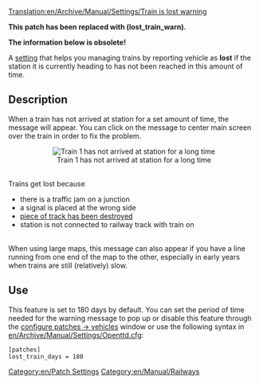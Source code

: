 [[Translation:en/Archive/Manual/Settings/Train is lost warning]]
{{en/Outdated|Replacing with new patch info}}


'''This patch has been replaced with (lost_train_warn).'''

'''The information below is obsolete!'''


A [[en/Archive/Manual/Settings/Advanced Settings|setting]] that helps you managing trains by reporting vehicle as '''lost''' if the station it is currently heading to has not been reached in this amount of time.

== Description ==

When a train has not arrived at station for a set amount of time, the message will appear.
You can click on the message to center main screen over the train in order to fix the problem.
<center>[[File:en/Archive/Manual/Settings/Losttrain.png|center|frame|Train 1 has not arrived at station for a long time]]</center>
<br>
Trains get lost because
<ul>
<li>there is a traffic jam on a junction</li>
<li>a signal is placed at the wrong side</li>
<li>[[en/Manual/Disasters|piece of track has been destroyed]]</li>
<li>station is not connected to railway track with train on</li>
</ul>
<br>
When using large maps, this message can also appear if you have a line running from one end of the map to the other, especially in early years when trains are still (relatively) slow.
<br>

== Use ==
This feature is set to 180 days by default. You can set the period of time needed for the warning message to pop up or disable this feature through the [[en/Archive/Manual/Settings/Configuring patches/Vehicles|configure patches -> vehicles]] window or use the following syntax in [[en/Archive/Manual/Settings/Openttd.cfg]]:

<pre>
[patches]
lost_train_days = 180
</pre>

[[Category:en/Patch Settings]]
[[Category:en/Manual/Railways]]